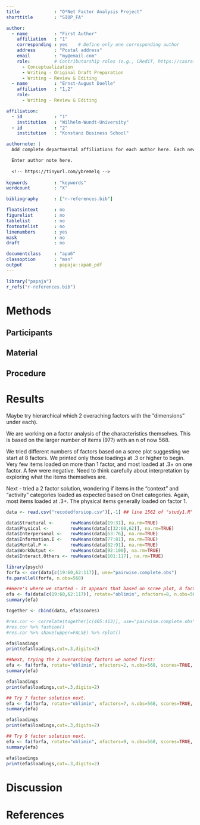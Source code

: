 ```yaml
---
title             : "O*Net Factor Analysis Project"
shorttitle        : "SIOP_FA"

author: 
  - name          : "First Author"
    affiliation   : "1"
    corresponding : yes    # Define only one corresponding author
    address       : "Postal address"
    email         : "my@email.com"
    role:         # Contributorship roles (e.g., CRediT, https://casrai.org/credit/)
      - Conceptualization
      - Writing - Original Draft Preparation
      - Writing - Review & Editing
  - name          : "Ernst-August Doelle"
    affiliation   : "1,2"
    role:
      - Writing - Review & Editing

affiliation:
  - id            : "1"
    institution   : "Wilhelm-Wundt-University"
  - id            : "2"
    institution   : "Konstanz Business School"

authornote: |
  Add complete departmental affiliations for each author here. Each new line herein must be indented, like this line.

  Enter author note here.
  
  <!-- https://tinyurl.com/ybremelq -->
  
keywords          : "keywords"
wordcount         : "X"

bibliography      : ["r-references.bib"]

floatsintext      : no
figurelist        : no
tablelist         : no
footnotelist      : no
linenumbers       : yes
mask              : no
draft             : no

documentclass     : "apa6"
classoption       : "man"
output            : papaja::apa6_pdf
---
```


```r
library("papaja")
r_refs("r-references.bib")
```

# Methods

## Participants

## Material

## Procedure

# Results

Maybe try hierarchical which 2 overaching factors with the "dimensions" under each). 

We are working on a factor analysis of the characteristics themselves. This is based on the larger number of items (97?) with an n of now 568. 

We tried different numbers of factors based on a scree plot suggesting we start at 8 factors. We printed only those loadings at .3 or higher to begin. Very few items loaded on more than 1 factor, and most loaded at .3+ on one factor. A few were negative. Need to think carefully about interpretation by exploring what the items themselves are.

Next - tried a 2 factor solution, wondering if items in the "context" and "activity" categories loaded as expected based on Onet categories. Again, most items loaded at .3+. The physical items generally loaded on factor 1.

```r

data <- read.csv("recodedforsiop.csv")[,-1] ## line 1562 of "study1.R" script

data$Structural <-      rowMeans(data[19:31], na.rm=TRUE)
data$Physical <-        rowMeans(data[c(32:60,62)], na.rm=TRUE)
data$Interpersonal <-   rowMeans(data[63:76], na.rm=TRUE)
data$Information.I <-   rowMeans(data[77:81], na.rm=TRUE)
data$Mental.P <-        rowMeans(data[82:91], na.rm=TRUE)
data$WorkOutput <-      rowMeans(data[92:100], na.rm=TRUE)
data$Interact.Others <- rowMeans(data[101:117], na.rm=TRUE)

library(psych)
forfa <- cor(data[c(19:60,62:117)], use="pairwise.complete.obs")
fa.parallel(forfa, n.obs=568)
```

```r
##Here's where we started - it appears that based on scree plot, 8 factors might be appropriate.
efa <- fa(data[c(19:60,62:117)], rotate="oblimin", nfactors=8, n.obs=568, scores=TRUE, alpha=.1) ## changed to data so can get factor scores
summary(efa)

together <- cbind(data, efa$scores)

#res.cor <- correlate(together[c(405:413)], use="pairwise.complete.obs")
#res.cor %>% fashion()
#res.cor %>% shave(upper=FALSE) %>% rplot()

efa$loadings
print(efa$loadings,cut=.3,digits=2)
```

```r
##Next, trying the 2 overarching factors we noted first:
efa <- fa(forfa, rotate="oblimin", nfactors=2, n.obs=568, scores=TRUE, alpha=.1)
summary(efa)

efa$loadings
print(efa$loadings,cut=.3,digits=2)
```

```r
## Try 7 factor solution next. 
efa <- fa(forfa, rotate="oblimin", nfactors=7, n.obs=568, scores=TRUE, alpha=.1)
summary(efa)

efa$loadings
print(efa$loadings,cut=.3,digits=2)
```

```r
## Try 9 factor solution next. 
efa <- fa(forfa, rotate="oblimin", nfactors=9, n.obs=568, scores=TRUE, alpha=.1)
summary(efa)

efa$loadings
print(efa$loadings,cut=.3,digits=2)
```
# Discussion


\newpage

# References

\begingroup
\setlength{\parindent}{-0.5in}
\setlength{\leftskip}{0.5in}

<div id="refs" custom-style="Bibliography"></div>
\endgroup
